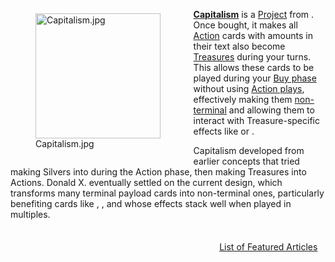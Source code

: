 <div style="float: left; margin: 0.5em 0.9em 0.4em 0;">[[File:Capitalism.jpg|200px]]</div>

'''[[Capitalism]]''' is a [[Project]] from {{Set|Renaissance}}. Once bought, it makes all [[Action]] cards with {{Costplus}} amounts in their text also become [[Treasure]]s during your turns. This allows these cards to be played during your [[Buy phase]] without using [[Action play]]s, effectively making them [[non-terminal]] and allowing them to interact with Treasure-specific effects like {{Card|Mine}} or {{Card|Magpie}}.

Capitalism developed from earlier concepts that tried making Silvers into {{Card|Peddler|Peddlers}} during the Action phase, then making Treasures into Actions. Donald X. eventually settled on the current design, which transforms many terminal payload cards into non-terminal ones, particularly benefiting cards like {{Card|Monument}}, {{Card|Bridge}}, and {{Card|Wine Merchant}} whose effects stack well when played in multiples.

<div style="float: right; margin: 0.5em 0.9em 0.4em 0;">[[List of Featured Articles]]</div>